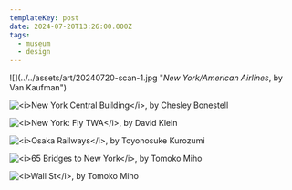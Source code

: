 ```yaml
---
templateKey: post
date: 2024-07-20T13:26:00.000Z
tags:
  - museum
  - design
---
```

<div className="max-w-[500px]">
  ![](../../assets/art/20240720-scan-1.jpg "<i>New York/American Airlines</i>, by Van Kaufman")

  ![](../../assets/art/20240720-scan-2.jpg "<i>New York Central Building</i>, by Chesley Bonestell")

  ![](../../assets/art/20240720-scan-3.jpg "<i>New York: Fly TWA</i>, by David Klein")

  ![](../../assets/art/20240720-scan-4.jpg "<i>Osaka Railways</i>, by Toyonosuke Kurozumi")

  ![](../../assets/art/20240720-scan-5.jpg "<i>65 Bridges to New York</i>, by Tomoko Miho")

  ![](../../assets/art/20240720-scan-6.jpg "<i>Wall St</i>, by Tomoko Miho")
</div>